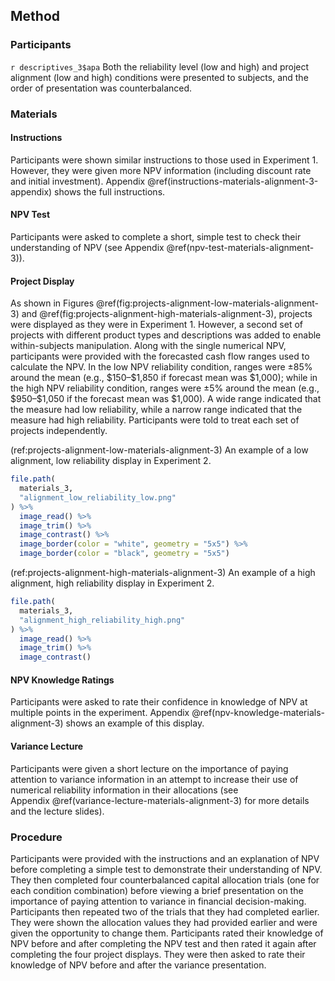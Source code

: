 ## Method {#method-alignment-2}

### Participants

`r descriptives_3$apa` Both the reliability level (low and high) and
project alignment (low and high) conditions were presented to subjects, and the
order of presentation was counterbalanced.

### Materials

#### Instructions

Participants were shown similar instructions to those used in Experiment 1.
However, they were given more NPV information (including discount rate and
initial investment). Appendix \@ref(instructions-materials-alignment-3-appendix)
shows the full instructions.

#### NPV Test

Participants were asked to complete a short, simple test to check their
understanding of NPV (see Appendix \@ref(npv-test-materials-alignment-3)).

#### Project Display

As shown in Figures \@ref(fig:projects-alignment-low-materials-alignment-3)
and \@ref(fig:projects-alignment-high-materials-alignment-3), projects were
displayed as they were in Experiment 1. However, a second set of projects with
different product types and descriptions was added to enable within-subjects
manipulation. Along with the single numerical NPV, participants were provided
with the forecasted cash flow ranges used to calculate the NPV. In the low NPV
reliability condition, ranges were $\pm85$% around the mean (e.g., $150--$1,850
if forecast mean was $1,000); while in the high NPV reliability condition,
ranges were $\pm5$% around the mean (e.g., $950--$1,050 if the forecast mean was
$1,000). A wide range indicated that the measure had low reliability, while a
narrow range indicated that the measure had high reliability. Participants were
told to treat each set of projects independently.

(ref:projects-alignment-low-materials-alignment-3) An example of a low alignment, low reliability display in Experiment 2.

```r
file.path(
  materials_3,
  "alignment_low_reliability_low.png"
) %>%
  image_read() %>%
  image_trim() %>%
  image_contrast() %>%
  image_border(color = "white", geometry = "5x5") %>%
  image_border(color = "black", geometry = "5x5")
```

(ref:projects-alignment-high-materials-alignment-3) An example of a high alignment, high reliability display in Experiment 2.

```r
file.path(
  materials_3,
  "alignment_high_reliability_high.png"
) %>%
  image_read() %>%
  image_trim() %>%
  image_contrast()
```

#### NPV Knowledge Ratings

Participants were asked to rate their confidence in knowledge of NPV at multiple
points in the experiment. Appendix \@ref(npv-knowledge-materials-alignment-3)
shows an example of this display.

#### Variance Lecture

Participants were given a short lecture on the importance of paying attention to
variance information in an attempt to increase their use of numerical
reliability information in their allocations (see
Appendix \@ref(variance-lecture-materials-alignment-3) for more details and the
lecture slides).

### Procedure {#procedure-alignment-3}

Participants were provided with the instructions and an explanation of NPV
before completing a simple test to demonstrate their understanding of NPV. They
then completed four counterbalanced capital allocation trials (one for each
condition combination) before viewing a brief presentation on the importance of
paying attention to variance in financial decision-making. Participants then
repeated two of the trials that they had completed earlier. They were shown the
allocation values they had provided earlier and were given the opportunity to
change them. Participants rated their knowledge of NPV before and after
completing the NPV test and then rated it again after completing the four
project displays. They were then asked to rate their knowledge of NPV before and
after the variance presentation.
